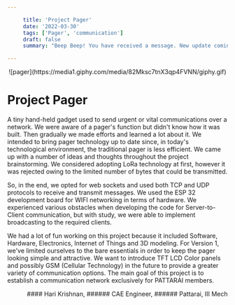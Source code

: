 ```yaml
---

     title: 'Project Pager'
     date: '2022-03-30'
     tags: ['Pager', 'communication']
     draft: false
     summary: "Beep Beep! You have received a message. New update coming up."

---
```


<div align="center">![pager](https://media1.giphy.com/media/82Mksc7tnX3qp4FVNN/giphy.gif)</div>

# Project Pager

A tiny hand-held gadget used to send urgent or vital communications over a network. We were aware of a pager's function but didn't know how it was built. Then gradually we made efforts and learned a lot about it. We intended to bring pager technology up to date since, in today's technological environment, the traditional pager is less efficient. We came up with a number of ideas and thoughts throughout the project brainstorming. We considered adopting LoRa technology at first, however it was rejected owing to the limited number of bytes that could be transmitted.

So, in the end, we opted for web sockets and used both TCP and UDP protocols to receive and transmit messages. We used the ESP 32 development board for WIFI networking in terms of hardware. We experienced various obstacles when developing the code for Server-to-Client communication, but with study, we were able to implement broadcasting to the required clients.

We had a lot of fun working on this project because it included Software, Hardware, Electronics, Internet of Things and 3D modeling. For Version 1, we've limited ourselves to the bare essentials in order to keep the pager looking simple and attractive. We want to introduce TFT LCD Color panels and possibly GSM (Cellular Technology) in the future to provide a greater variety of communication options. The main goal of this project is to establish a communication network exclusively for PATTARAI members.

<div align="right">
#### Hari Krishnan,
###### CAE Engineer,
###### Pattarai, III Mech

</div>
